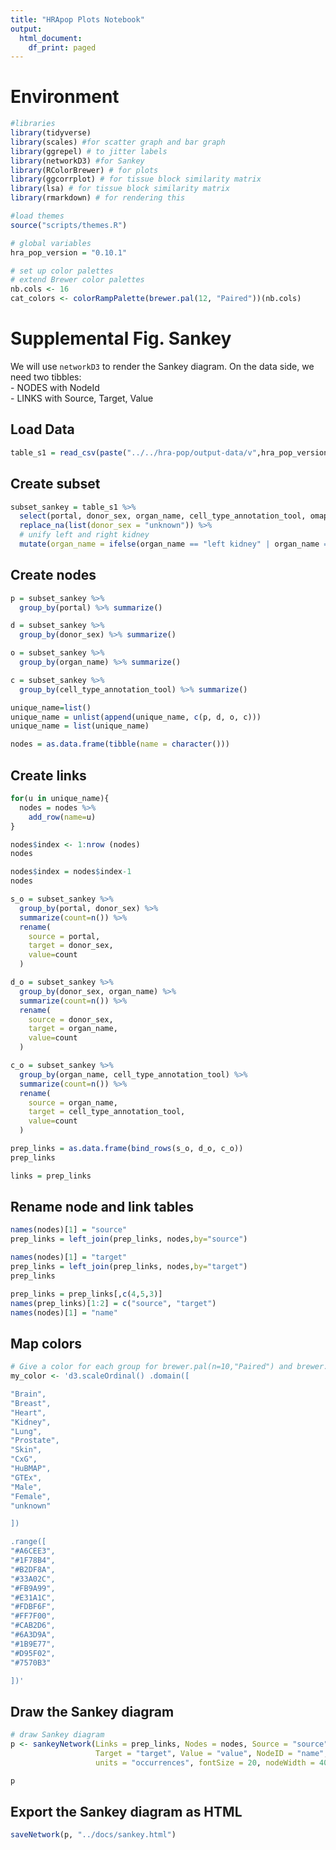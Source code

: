 ```yaml
---
title: "HRApop Plots Notebook"
output:
  html_document:
    df_print: paged
---
```


# Environment

```r

#libraries
library(tidyverse)
library(scales) #for scatter graph and bar graph
library(ggrepel) # to jitter labels
library(networkD3) #for Sankey
library(RColorBrewer) # for plots
library(ggcorrplot) # for tissue block similarity matrix
library(lsa) # for tissue block similarity matrix
library(rmarkdown) # for rendering this

#load themes
source("scripts/themes.R")

# global variables
hra_pop_version = "0.10.1"

# set up color palettes
# extend Brewer color palettes
nb.cols <- 16
cat_colors <- colorRampPalette(brewer.pal(12, "Paired"))(nb.cols)
```

# Supplemental Fig. Sankey
We will use `networkD3` to render the Sankey diagram. On the data side, we need two tibbles:\
- NODES with NodeId\
- LINKS with Source, Target, Value

## Load Data

```r
table_s1 = read_csv(paste("../../hra-pop/output-data/v",hra_pop_version,"/reports/atlas/table-s1.csv", sep = ""))
```


## Create subset
```r
subset_sankey = table_s1 %>% 
  select(portal, donor_sex, organ_name, cell_type_annotation_tool, omap_id) %>% 
  replace_na(list(donor_sex = "unknown")) %>% 
  # unify left and right kidney
  mutate(organ_name = ifelse(organ_name == "left kidney" | organ_name == "right kidney", "kidney", organ_name))
```

## Create nodes
```r
p = subset_sankey %>% 
  group_by(portal) %>% summarize()

d = subset_sankey %>% 
  group_by(donor_sex) %>% summarize()

o = subset_sankey %>% 
  group_by(organ_name) %>% summarize()

c = subset_sankey %>% 
  group_by(cell_type_annotation_tool) %>% summarize()

unique_name=list()
unique_name = unlist(append(unique_name, c(p, d, o, c)))
unique_name = list(unique_name)

nodes = as.data.frame(tibble(name = character()))
```

## Create links
```r
for(u in unique_name){
  nodes = nodes %>% 
    add_row(name=u)
}

nodes$index <- 1:nrow (nodes) 
nodes

nodes$index = nodes$index-1
nodes

s_o = subset_sankey %>% 
  group_by(portal, donor_sex) %>% 
  summarize(count=n()) %>% 
  rename(
    source = portal,
    target = donor_sex,
    value=count
  )

d_o = subset_sankey %>% 
  group_by(donor_sex, organ_name) %>% 
  summarize(count=n()) %>% 
  rename(
    source = donor_sex,
    target = organ_name,
    value=count
  )

c_o = subset_sankey %>% 
  group_by(organ_name, cell_type_annotation_tool) %>% 
  summarize(count=n()) %>% 
  rename(
    source = organ_name,
    target = cell_type_annotation_tool,
    value=count
  )

prep_links = as.data.frame(bind_rows(s_o, d_o, c_o))
prep_links 

links = prep_links 
```

## Rename node and link tables
```r
names(nodes)[1] = "source"
prep_links = left_join(prep_links, nodes,by="source")

names(nodes)[1] = "target"
prep_links = left_join(prep_links, nodes,by="target")
prep_links

prep_links = prep_links[,c(4,5,3)]
names(prep_links)[1:2] = c("source", "target")
names(nodes)[1] = "name"
```

## Map colors
```r
# Give a color for each group for brewer.pal(n=10,"Paired") and brewer.pal(n=3,"Dark2")
my_color <- 'd3.scaleOrdinal() .domain([

"Brain",
"Breast", 
"Heart", 
"Kidney", 
"Lung", 
"Prostate", 
"Skin", 
"CxG",
"HuBMAP",
"GTEx",
"Male",
"Female",
"unknown"

]) 

.range([
"#A6CEE3", 
"#1F78B4", 
"#B2DF8A", 
"#33A02C", 
"#FB9A99",
"#E31A1C",
"#FDBF6F",
"#FF7F00",
"#CAB2D6",
"#6A3D9A",
"#1B9E77",
"#D95F02",
"#7570B3"

])'
```

## Draw the Sankey diagram

```r
# draw Sankey diagram
p <- sankeyNetwork(Links = prep_links, Nodes = nodes, Source = "source",
                   Target = "target", Value = "value", NodeID = "name", colourScale = my_color,
                   units = "occurrences", fontSize = 20, nodeWidth = 40, width=940)

p
```

## Export the Sankey diagram as HTML

```r
saveNetwork(p, "../docs/sankey.html")
```

